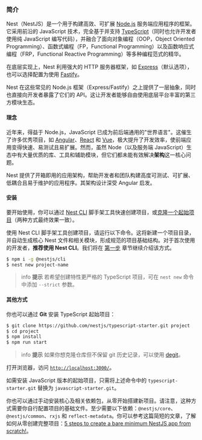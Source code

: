 ### 简介

Nest（NestJS）是一个用于构建高效、可扩展 [Node.js](https://nodejs.org/) 服务端应用程序的框架。它采用前沿的 JavaScript 技术，完全基于并支持 [TypeScript](http://www.typescriptlang.org/)（同时也允许开发者使用纯 JavaScript 编写代码），并融合了面向对象编程（OOP，Object Oriented Programming）、函数式编程（FP，Functional Programming）以及函数响应式编程（FRP，Functional Reactive Programming）等多种编程范式的精华。

在底层实现上，Nest 利用强大的 HTTP 服务器框架，如 [Express](https://expressjs.com/)（默认选项），也可以选择配置为使用 [Fastify](https://github.com/fastify/fastify)。

Nest 在这些常见的 Node.js 框架（Express/Fastify）之上提供了一层抽象，同时也直接向开发者暴露了它们的 API。这让开发者能够自由使用底层平台丰富的第三方模块生态。

#### 理念

近年来，得益于 Node.js，JavaScript 已成为前后端通用的"世界语言"。这催生了许多优秀项目，如 [Angular](https://angular.dev/)、[React](https://github.com/facebook/react) 和 [Vue](https://github.com/vuejs/vue)，极大提升了开发效率，使前端应用变得快速、易测试且易扩展。然而，虽然 Node（以及服务端 JavaScript）生态中有大量优质的库、工具和辅助模块，但它们都未能有效解决**架构**这一核心问题。

Nest 提供了开箱即用的应用架构，帮助开发者和团队构建高度可测试、可扩展、低耦合且易于维护的应用程序。其架构设计深受 Angular 启发。

#### 安装

要开始使用，你可以通过 [Nest CLI](/cli/overview) 脚手架工具快速创建项目，或[克隆一个起始项目](#alternatives)（两种方式最终效果一致）。

使用 Nest CLI 脚手架工具创建项目，请运行以下命令。这将新建一个项目目录，并自动生成核心 Nest 文件和相关模块，形成规范的项目基础结构。对于首次使用的开发者，**推荐使用 Nest CLI**。我们将在 [第一步](first-steps) 章节继续介绍该方式。

```bash
$ npm i -g @nestjs/cli
$ nest new project-name
```

> info **提示** 若希望创建特性更严格的 TypeScript 项目，可在 `nest new` 命令中添加 `--strict` 参数。

#### 其他方式

你也可以通过 **Git** 安装 TypeScript 起始项目：

```bash
$ git clone https://github.com/nestjs/typescript-starter.git project
$ cd project
$ npm install
$ npm run start
```

> info **提示** 如果你想克隆仓库但不保留 git 历史记录，可以使用 [degit](https://github.com/Rich-Harris/degit)。

打开浏览器，访问 [`http://localhost:3000/`](http://localhost:3000/)。

如需安装 JavaScript 版本的起始项目，只需将上述命令中的 `typescript-starter.git` 替换为 `javascript-starter.git`。

你也可以通过手动安装核心及相关依赖包，从零开始搭建新项目。请注意，这种方式需要你自行配置项目的基础文件。至少需要以下依赖：`@nestjs/core`、`@nestjs/common`、`rxjs` 和 `reflect-metadata`。你可以参考这篇简短的文章，了解如何从零创建完整项目：[5 steps to create a bare minimum NestJS app from scratch!](https://dev.to/micalevisk/5-steps-to-create-a-bare-minimum-nestjs-app-from-scratch-5c3b)。
